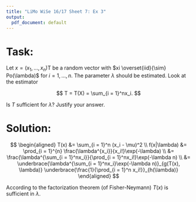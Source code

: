 ```yaml
---
title: "LiMo WiSe 16/17 Sheet 7: Ex 3"
output:
  pdf_document: default
---
```


# Task:

Let $x = (x_1, \dots, x_n)$T be a random vector with $xi \overset{iid}{\sim} Po(\lambda)$ for $i = 1, \dots, n$. The parameter
$\lambda$ should be estimated. Look at the estimator

$$
T  = T(X) = \sum_{i = 1}^nx_i.
$$

Is $T$ sufficient for $\lambda$? Justify your answer.



# Solution:

$$
\begin{aligned}
T(x) &= \sum_{i = 1}^n (x_i - \mu)^2 \\
f(x|\lambda) &= \prod_{i = 1}^{n} \frac{\lambda^{x_i}}{x_i!}\exp(-\lambda) \\
&= \frac{\lambda^{\sum_{i = 1}^nx_i}}{\prod_{i = 1}^nx_i!}\exp(-\lambda n) \\
&= \underbrace{\lambda^{\sum_{i = 1}^nx_i}\exp(-\lambda n)}_{g(T(x), \lambda)} \underbrace{\frac{1}{\prod_{i = 1}^n x_i!}}_{h(\lambda)}
\end{aligned}
$$

According to the factorization theorem (of Fisher-Neymann) $T(x)$ is sufficient in $\lambda$.

